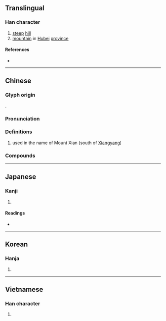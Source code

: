 {{also|岘}}
{{character info/new}}
==Translingual==

===Han character===
{{Han char|rn=46|rad=山|as=07|sn=10|four=26710|canj=UBUU|ids=⿰山見}}

# [[steep]] [[hill]]
# [[mountain]] in [[Hubei]] [[province]]

====References====
* {{Han ref|kx=0312.020|dkj=08106|dj=0612.090|hdz=10773.120|uh=5CF4|ud=23796|bh=AE73|bd=44659}}

----

==Chinese==
{{zh-forms|s=岘}}

===Glyph origin===
{{Han etym}}
{{Han compound|山|見|c1=s|c2=p|t1=mountain|ls=psc}}.

===Pronunciation===
{{zh-pron
|m=xiàn
|c=jin6
|mc=y
|oc=y
|cat=
}}

===Definitions===
{{zh-hanzi}}

# used in the name of Mount Xian (south of [[Xiangyang]])

===Compounds===
{{zh-der|峴山|峴山碑|古峴鎮}}

----

==Japanese==

===Kanji===
{{ja-kanji|grade=|rs=山07}}

# {{defn|lang=ja|sort=山07}}

====Readings====
* {{ja-readings
|goon=けん, げん
|kanon=けん
|kun=けわ-し.い
}}

----

==Korean==

===Hanja===
{{ko-hanja|hangeul=현|rv=hyeon|mr=hyŏn}}

# {{defn|lang=ko|sort=山07}}

----

==Vietnamese==

===Han character===
{{vi-hantu|[[nghiễn]], [[hiện]]|rs=山07}}

# {{defn|lang=vi|sort=山07}}
